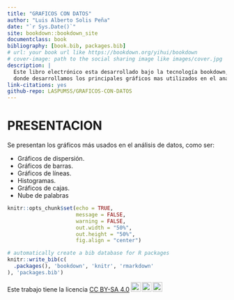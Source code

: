 ```yaml
--- 
title: "GRAFICOS CON DATOS"
author: "Luis Alberto Solis Peña"
date: "`r Sys.Date()`"
site: bookdown::bookdown_site
documentclass: book
bibliography: [book.bib, packages.bib]
# url: your book url like https://bookdown.org/yihui/bookdown
# cover-image: path to the social sharing image like images/cover.jpg
description: |
  Este libro electrónico esta desarrollado bajo la tecnología bookdown, 
  donde desarrollamos los principales gráficos mas utilizados en el análisis de datos.
link-citations: yes
github-repo: LASPUMSS/GRAFICOS-CON-DATOS
---
```


# PRESENTACION {-}

Se presentan los gráficos más usados en el análisis de datos, como ser:

- Gráficos de dispersión.
- Gráficos de barras.
- Gráficos de líneas.
- Histogramas.
- Gráficos de cajas.
- Nube de palabras

```r
knitr::opts_chunk$set(echo = TRUE,
                      message = FALSE,
                      warning = FALSE,
                      out.width = "50%",
                      out.height = "50%",
                      fig.align = "center")

# automatically create a bib database for R packages
knitr::write_bib(c(
  .packages(), 'bookdown', 'knitr', 'rmarkdown'
), 'packages.bib')
```

<p xmlns:cc="http://creativecommons.org/ns#">
Este trabajo tiene la licencia <a href="https://creativecommons.org/licenses/by-sa/4.0/?ref=chooser- v1" target="_blank" rel="licencia noopener noreferrer" style="display:inline-block;">CC BY-SA 4.0<img style="height:22px!important;margin-left:3px;vertical-align :texto inferior;" src="https://mirrors.creativecommons.org/presskit/icons/cc.svg?ref=chooser-v1" alt=""><img style="height:22px!important;margin-left:3px;vertical-align :texto inferior;" src="https://mirrors.creativecommons.org/presskit/icons/by.svg?ref=chooser-v1" alt=""><img style="height:22px!important;margin-left:3px;vertical-align :texto inferior;" src="https://mirrors.creativecommons.org/presskit/icons/sa.svg?ref=chooser-v1" alt=""></a>
</p>